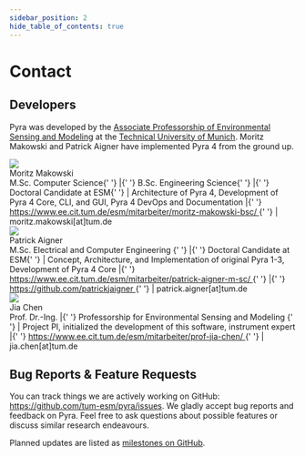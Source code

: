 ```yaml
---
sidebar_position: 2
hide_table_of_contents: true
---
```


# Contact

## Developers

Pyra was developed by the [Associate Professorship of Environmental Sensing and Modeling](https://www.ee.cit.tum.de/en/esm/home/) at the [Technical University of Munich](https://www.tum.de/en/). Moritz Makowski and Patrick Aigner have implemented Pyra 4 from the ground up.


<div className='tw-flex tw-flex-col md:tw-flex-row tw-items-center md:tw-items-start tw-gap-x-4 tw-mb-8'>
    <img
        src='/img/docs/moritz-profile-image.jpg'
        className='tw-rounded-xl tw-w-48'
    />
    <div className='tw-flex tw-flex-col tw-ga-py-1 tw-items-center md:tw-items-start tw-text-justify md:tw-text-left'>
        <div className='tw-text-2xl tw-font-semibold tw-pb-2 tw-pt-3'>
            Moritz Makowski
        </div>
        <div>
            <span className='tw-font-semibold'>M.Sc. Computer Science</span>{' '}
            |{' '}
            <span className='tw-font-semibold'>B.Sc. Engineering Science</span>{' '}
            |{' '}
            <span className='tw-font-semibold'>Doctoral Candidate at ESM</span>{' '}
            | Architecture of Pyra 4, Development of Pyra 4 Core, CLI, and GUI, Pyra 4 DevOps and Documentation |{' '}
            <a
                href='https://github.com/dostuffthatmatters'
                target='_blank'
                className='tw-break-all'
            >
                https://www.ee.cit.tum.de/esm/mitarbeiter/moritz-makowski-bsc/
            </a>{' '}
            | <span>moritz.makowski[at]tum.de</span>
        </div>
    </div>
</div>

<div className='tw-flex tw-flex-col md:tw-flex-row tw-items-center md:tw-items-start tw-gap-x-4 tw-mb-8'>
    <img
        src='/img/docs/patrick-profile-image.jpg'
        className='tw-rounded-xl tw-w-48'
    />
    <div className='tw-flex tw-flex-col tw-ga-py-1 tw-items-center md:tw-items-start tw-text-justify md:tw-text-left'>
        <div className='tw-text-2xl tw-font-semibold tw-pb-2 tw-pt-3'>
            Patrick Aigner
        </div>
        <div>
            <span className='tw-font-semibold'>
                M.Sc. Electrical and Computer Engineering
            </span>{' '}
            |{' '}
            <span className='tw-font-semibold'>Doctoral Candidate at ESM</span>{' '}
            | Concept, Architecture, and Implementation of original Pyra 1-3, Development of Pyra 4 Core
            |{' '}
            <a
                href='https://www.ee.cit.tum.de/esm/mitarbeiter/patrick-aigner-m-sc/'
                target='_blank'
                className='tw-break-all'
            >
                https://www.ee.cit.tum.de/esm/mitarbeiter/patrick-aigner-m-sc/
            </a>{' '}
            |{' '}
            <a
                href='https://github.com/patrickjaigner'
                target='_blank'
                className='tw-break-all'
            >
                https://github.com/patrickjaigner
            </a>{' '}
            | <span>patrick.aigner[at]tum.de</span>
        </div>
    </div>
</div>

<div className='tw-flex tw-flex-col md:tw-flex-row tw-items-center md:tw-items-start tw-gap-x-4 tw-mb-4'>
    <img
        src='/img/docs/jia-profile-image.jpeg'
        className='tw-rounded-xl tw-w-48'
    />
    <div className='tw-flex tw-flex-col tw-ga-py-1 tw-items-center md:tw-items-start tw-text-justify md:tw-text-left'>
        <div className='tw-text-2xl tw-font-semibold tw-pb-2 tw-pt-3'>
            Jia Chen
        </div>
        <div>
            <span className='tw-font-semibold'>Prof. Dr.-Ing.</span> |{' '}
            <span className='tw-font-semibold'>
                Professorship for Environmental Sensing and Modeling
            </span>{' '}
            | Project PI, initialized the development of this software,
            instrument expert |{' '}
            <a
                href='https://www.ee.cit.tum.de/esm/mitarbeiter/prof-jia-chen/'
                target='_blank'
                className='tw-break-all'
            >
                https://www.ee.cit.tum.de/esm/mitarbeiter/prof-jia-chen/
            </a>{' '}
            | <span>jia.chen[at]tum.de</span>
        </div>
    </div>
</div>

## Bug Reports & Feature Requests

You can track things we are actively working on GitHub: https://github.com/tum-esm/pyra/issues. We gladly accept bug reports and feedback on Pyra. Feel free to ask questions about possible features or discuss similar research endeavours.

Planned updates are listed as [milestones on GitHub](https://github.com/tum-esm/pyra/milestones).
